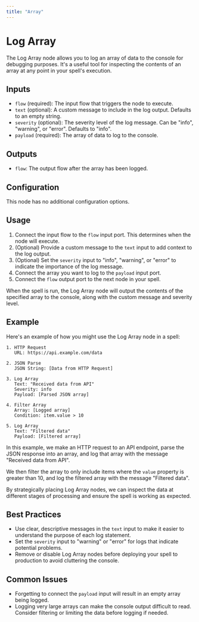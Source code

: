 ```yaml
---
title: "Array"
---
```


# Log Array

The Log Array node allows you to log an array of data to the console for debugging purposes. It's a useful tool for inspecting the contents of an array at any point in your spell's execution.

## Inputs

- `flow` (required): The input flow that triggers the node to execute.
- `text` (optional): A custom message to include in the log output. Defaults to an empty string.
- `severity` (optional): The severity level of the log message. Can be "info", "warning", or "error". Defaults to "info".
- `payload` (required): The array of data to log to the console.

## Outputs

- `flow`: The output flow after the array has been logged.

## Configuration

This node has no additional configuration options.

## Usage

1. Connect the input flow to the `flow` input port. This determines when the node will execute.
2. (Optional) Provide a custom message to the `text` input to add context to the log output.
3. (Optional) Set the `severity` input to "info", "warning", or "error" to indicate the importance of the log message. 
4. Connect the array you want to log to the `payload` input port.
5. Connect the `flow` output port to the next node in your spell.

When the spell is run, the Log Array node will output the contents of the specified array to the console, along with the custom message and severity level.

## Example

Here's an example of how you might use the Log Array node in a spell:

```
1. HTTP Request
   URL: https://api.example.com/data
   
2. JSON Parse
   JSON String: [Data from HTTP Request]

3. Log Array
   Text: "Received data from API"
   Severity: info
   Payload: [Parsed JSON array]
   
4. Filter Array
   Array: [Logged array]
   Condition: item.value > 10
   
5. Log Array  
   Text: "Filtered data"
   Payload: [Filtered array]
```

In this example, we make an HTTP request to an API endpoint, parse the JSON response into an array, and log that array with the message "Received data from API". 

We then filter the array to only include items where the `value` property is greater than 10, and log the filtered array with the message "Filtered data".

By strategically placing Log Array nodes, we can inspect the data at different stages of processing and ensure the spell is working as expected.

## Best Practices

- Use clear, descriptive messages in the `text` input to make it easier to understand the purpose of each log statement.
- Set the `severity` input to "warning" or "error" for logs that indicate potential problems.
- Remove or disable Log Array nodes before deploying your spell to production to avoid cluttering the console.

## Common Issues

- Forgetting to connect the `payload` input will result in an empty array being logged.
- Logging very large arrays can make the console output difficult to read. Consider filtering or limiting the data before logging if needed.